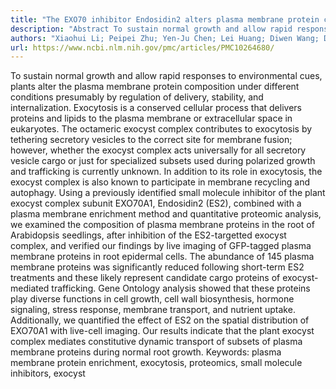 ```yaml
---
title: "The EXO70 inhibitor Endosidin2 alters plasma membrane protein composition in Arabidopsis roots"
description: "Abstract To sustain normal growth and allow rapid responses to environmental cues, plants alter the plasma membrane protein composition under different conditions presumably by regulation of delivery,..."
authors: "Xiaohui Li; Peipei Zhu; Yen-Ju Chen; Lei Huang; Diwen Wang; David T Newton; Chuan-Chih Hsu; Guang Lin; W Andy Tao; Christopher J Staiger; Chunhua Zhang"
url: https://www.ncbi.nlm.nih.gov/pmc/articles/PMC10264680/
---
```


To sustain normal growth and allow rapid responses to environmental cues, plants alter the plasma membrane protein composition under different conditions presumably by regulation of delivery, stability, and internalization. Exocytosis is a conserved cellular process that delivers proteins and lipids to the plasma membrane or extracellular space in eukaryotes. The octameric exocyst complex contributes to exocytosis by tethering secretory vesicles to the correct site for membrane fusion; however, whether the exocyst complex acts universally for all secretory vesicle cargo or just for specialized subsets used during polarized growth and trafficking is currently unknown. In addition to its role in exocytosis, the exocyst complex is also known to participate in membrane recycling and autophagy. Using a previously identified small molecule inhibitor of the plant exocyst complex subunit EXO70A1, Endosidin2 (ES2), combined with a plasma membrane enrichment method and quantitative proteomic analysis, we examined the composition of plasma membrane proteins in the root of Arabidopsis seedlings, after inhibition of the ES2-targetted exocyst complex, and verified our findings by live imaging of GFP-tagged plasma membrane proteins in root epidermal cells. The abundance of 145 plasma membrane proteins was significantly reduced following short-term ES2 treatments and these likely represent candidate cargo proteins of exocyst-mediated trafficking. Gene Ontology analysis showed that these proteins play diverse functions in cell growth, cell wall biosynthesis, hormone signaling, stress response, membrane transport, and nutrient uptake. Additionally, we quantified the effect of ES2 on the spatial distribution of EXO70A1 with live-cell imaging. Our results indicate that the plant exocyst complex mediates constitutive dynamic transport of subsets of plasma membrane proteins during normal root growth. Keywords: plasma membrane protein enrichment, exocytosis, proteomics, small molecule inhibitors, exocyst

